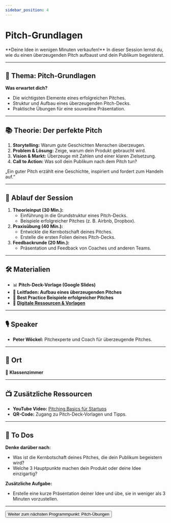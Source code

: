 ```yaml
---
sidebar_position: 4
---
```


# Pitch-Grundlagen

<Admonition type="info" icon="🎤">
  **Deine Idee in wenigen Minuten verkaufen!** In dieser Session lernst du, wie
  du einen überzeugenden Pitch aufbaust und dein Publikum begeisterst.
</Admonition>

---

## 🎯 **Thema:** Pitch-Grundlagen

**Was erwartet dich?**

- Die wichtigsten Elemente eines erfolgreichen Pitches.
- Struktur und Aufbau eines überzeugenden Pitch-Decks.
- Praktische Übungen für eine souveräne Präsentation.

---

## 📚 **Theorie: Der perfekte Pitch**

1. **Storytelling:** Warum gute Geschichten Menschen überzeugen.
2. **Problem & Lösung:** Zeige, warum dein Produkt gebraucht wird.
3. **Vision & Markt:** Überzeuge mit Zahlen und einer klaren Zielsetzung.
4. **Call to Action:** Was soll dein Publikum nach dem Pitch tun?

<Admonition type="quote" icon="💡">
  „Ein guter Pitch erzählt eine Geschichte, inspiriert und fordert zum Handeln
  auf.“
</Admonition>

---

## 📝 **Ablauf der Session**

1. **Theorieinput (30 Min.):**
   - Einführung in die Grundstruktur eines Pitch-Decks.
   - Beispiele erfolgreicher Pitches (z. B. Airbnb, Dropbox).
2. **Praxisübung (40 Min.):**
   - Entwickle die Kernbotschaft deines Pitches.
   - Erstelle die ersten Folien deines Pitch-Decks.
3. **Feedbackrunde (20 Min.):**
   - Präsentation und Feedback von Coaches und anderen Teams.

---

## 🛠️ **Materialien**

- 📊 **Pitch-Deck-Vorlage (Google Slides)**
- 📝 **Leitfaden: Aufbau eines überzeugenden Pitches**
- 📄 **Best Practice Beispiele erfolgreicher Pitches**
- 📂
  **[Digitale Ressourcen & Vorlagen](https://drive.google.com/drive/folders/1GMZ5pg54OIcuKGARYLaR_-Cr4w9XJ9iA?usp=drive_link)**

---

## 🎙️ **Speaker**

- **Peter Wöckel:** Pitchexperte und Coach für überzeugende Pitches.

---

## 📍 **Ort**

📍 **Klassenzimmer**

---

## 📺 **Zusätzliche Ressourcen**

- **YouTube Video:** [Pitching Basics für Startups](https://www.youtube.com/watch?v=l0hVIH3EnlQ)
- **QR-Code:** Zugang zu Pitch-Deck-Vorlagen und Tipps.

---

## 🚀 **To Dos**

**Denke darüber nach:**

- Was ist die Kernbotschaft deines Pitches, die dein Publikum begeistern wird?
- Welche 3 Hauptpunkte machen dein Produkt oder deine Idee einzigartig?

**Zusätzliche Aufgabe:**

- Erstelle eine kurze Präsentation deiner Idee und übe, sie in weniger als 3 Minuten vorzustellen.

---

<Button destination="/roadmap/docs/startup-basics/yfn-school/day4/pitch-exercises">
  Weiter zum nächsten Programmpunkt: Pitch-Übungen
</Button>
